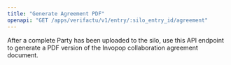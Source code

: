 ```yaml
---
title: "Generate Agreement PDF"
openapi: "GET /apps/verifactu/v1/entry/:silo_entry_id/agreement"
---
```


After a complete Party has been uploaded to the silo, use this API endpoint to generate a PDF version of the Invopop collaboration agreement document.
